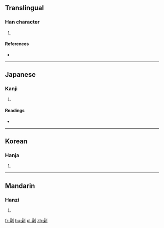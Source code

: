 ==Translingual==

===Han character===
{{Han char|rn=18|rad=刀|as=13|sn=15|four=62900|canj=RDLN,XRDLN|ids=⿰喿刂}}

# {{defn|Han|sort=刀13}}

====References====
* {{Han ref|kx=0144.430|dkj=02226|dj=0326.020|hdz=10358.070|uh=528B|ud=21131|bh=E4F2|bd=58610}}

----

==Japanese==

===Kanji===
{{ja-kanji|grade=|rs=刀13}}

# {{defn|lang=ja|sort=刀13}}

====Readings====
* {{ja-readings|on=[[っよう]] (syō), [[そう]] (sō)|kun=[[たつ]] (tatsu), [[きる]] (kiru), [[たやす]] (tayasu), [[わかじにする]] (wakajinisuru)}}

----

==Korean==

===Hanja===
{{ko-hanja|hangeul=조|rv=jo|mr=cho}}

# {{defn|lang=ko|sort=刀13}}

----

==Mandarin==

===Hanzi===
{{cmn-hanzi|pin=[[jiǎo]] ([[jiao3]])|wg=chiao<sup>3</sup>}}

# {{defn|lang=cmn|sort=刀13}}

[[fr:劋]]
[[hu:劋]]
[[pl:劋]]
[[zh:劋]]